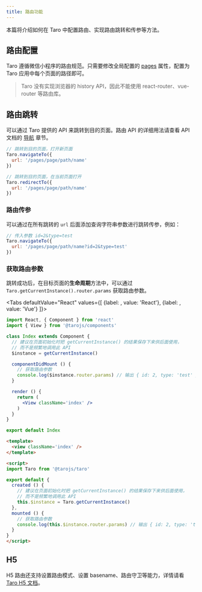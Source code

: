 ```yaml
---
title: 路由功能
---
```



本篇将介绍如何在 Taro 中配置路由、实现路由跳转和传参等方法。

## 路由配置

Taro 遵循微信小程序的路由规范。只需要修改全局配置的 [pages](app-config#pages) 属性，配置为 Taro 应用中每个页面的路径即可。

> Taro 没有实现浏览器的 history API，因此不能使用 react-router、vue-router 等路由库。

## 路由跳转

可以通过 Taro 提供的 API 来跳转到目的页面。路由 API 的详细用法请查看 API 文档的 [导航](./apis/route/navigateTo) 章节。

```jsx title="示例代码"
// 跳转到目的页面，打开新页面
Taro.navigateTo({
  url: '/pages/page/path/name'
})

// 跳转到目的页面，在当前页面打开
Taro.redirectTo({
  url: '/pages/page/path/name'
})
```

### 路由传参

可以通过在所有跳转的 `url` 后面添加查询字符串参数进行跳转传参，例如：

```jsx
// 传入参数 id=2&type=test
Taro.navigateTo({
  url: '/pages/page/path/name?id=2&type=test'
})
```

### 获取路由参数

跳转成功后，在目标页面的**生命周期**方法中，可以通过 `Taro.getCurrentInstance().router.params` 获取路由参数。

<Tabs
  defaultValue="React"
  values={[
    {label:  <ReactIcon />, value: 'React'},
    {label: <VueIcon />, value: 'Vue'}
  ]}>
<TabItem value="React">

```jsx title="示例代码"
import React, { Component } from 'react'
import { View } from '@tarojs/components'

class Index extends Component {
  // 建议在页面初始化时把 getCurrentInstance() 的结果保存下来供后面使用，
  // 而不是频繁地调用此 API
  $instance = getCurrentInstance()

  componentDidMount () {
    // 获取路由参数
    console.log($instance.router.params) // 输出 { id: 2, type: 'test' }
  }

  render () {
    return (
      <View className='index' />
    )
  }
}

export default Index
```

</TabItem>

<TabItem value="Vue">

```html title="示例代码"
<template>
  <view className='index' />
</template>

<script>
import Taro from '@tarojs/taro'

export default {
  created () {
    // 建议在页面初始化时把 getCurrentInstance() 的结果保存下来供后面使用，
    // 而不是频繁地调用此 API
    this.$instance = Taro.getCurrentInstance()
  },
  mounted () {
    // 获取路由参数
    console.log(this.$instance.router.params) // 输出 { id: 2, type: 'test' }
  }
}
</script>
```

</TabItem>
</Tabs>

## H5

H5 路由还支持设置路由模式、设置 basename、路由守卫等能力，详情请看 [Taro H5 文档](h5#路由)。
